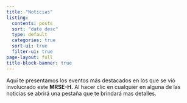 ```yaml
---
title: "Noticias"
listing:
  contents: posts
  sort: "date desc"
  type: default
  categories: true
  sort-ui: true
  filter-ui: true
page-layout: full
title-block-banner: true
---
```


Aquí te presentamos los eventos más destacados en los que se vió involucrado este **MRSE-H.** Al hacer clic en cualquier en alguna de las noticias se abrirá una pestaña que te brindará mas detalles.
